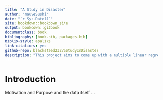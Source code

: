 ```yaml
--- 
title: "A Study in Disaster"
author: "mauveSushi"
date: "`r Sys.Date()`"
site: bookdown::bookdown_site
output: bookdown::gitbook
documentclass: book
bibliography: [book.bib, packages.bib]
biblio-style: apalike
link-citations: yes
github-repo: blacksteed232/aStudyInDisaster
description: "This project aims to come up with a multiple linear regression model to predict the survival status of passengers on the Titanic."
---
```


# Introduction {-}

Motivation and Purpose and the data itself ...


